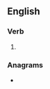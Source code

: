 ==English==

===Verb===
{{head|en|verb form}}

# {{en-past of|enunciate}}

===Anagrams===
* {{anagrams|en|a=acdeeinntu|denunciate}}